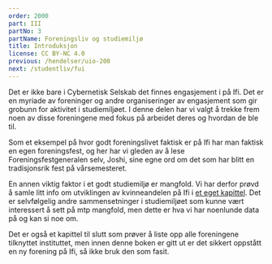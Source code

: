 ```yaml
---
order: 2000
part: III
partNo: 3
partName: Foreningsliv og studiemiljø
title: Introduksjon
license: CC BY-NC 4.0
previous: /hendelser/uio-200
next: /studentliv/fui
---
```


Det er ikke bare i Cybernetisk Selskab det finnes engasjement i på Ifi. Det er en myriade av foreninger og andre 
organiseringer av engasjement som gir grobunn for aktivitet i studiemiljøet. I denne delen har vi valgt å trekke 
frem noen av disse foreningene med fokus på arbeidet deres og hvordan de ble til.

Som et eksempel på hvor godt foreningslivet faktisk er på Ifi har man faktisk en egen foreningsfest, og her har vi 
gleden av å lese Foreningsfestgeneralen selv, Joshi, sine egne ord om det som har blitt en tradisjonsrik fest på 
vårsemesteret.

En annen viktig faktor i et godt studiemiljø er mangfold. Vi har derfor prøvd å samle litt info om utviklingen av 
kvinneandelen på Ifi i [et eget kapittel](./kvinneandelen). Det er selvfølgelig andre sammensetninger i studiemiljøet 
som kunne vært interessert å sett på mtp mangfold, men dette er hva vi har noenlunde data på og kan si noe om.

Det er også et kapittel til slutt som prøver å liste opp alle foreningene tilknyttet instituttet, men innen 
denne boken er gitt ut er det sikkert oppstått en ny forening på Ifi, så ikke bruk den som fasit.
